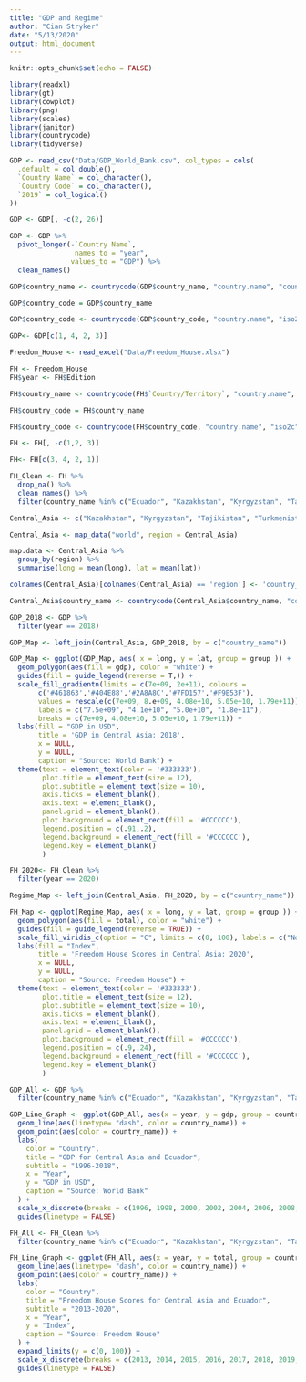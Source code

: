 ```yaml
---
title: "GDP and Regime"
author: "Cian Stryker"
date: "5/13/2020"
output: html_document
---
```


```r
knitr::opts_chunk$set(echo = FALSE)

library(readxl)
library(gt)
library(cowplot)
library(png)
library(scales)
library(janitor)
library(countrycode)
library(tidyverse)
```

```r

GDP <- read_csv("Data/GDP_World_Bank.csv", col_types = cols(
  .default = col_double(),
  `Country Name` = col_character(),
  `Country Code` = col_character(),
  `2019` = col_logical()
)) 

GDP <- GDP[, -c(2, 26)]

GDP <- GDP %>%
  pivot_longer(-`Country Name`,
                names_to = "year",
               values_to = "GDP") %>%
  clean_names() 

GDP$country_name <- countrycode(GDP$country_name, "country.name", "country.name")

GDP$country_code = GDP$country_name

GDP$country_code <- countrycode(GDP$country_code, "country.name", "iso2c")

GDP<- GDP[c(1, 4, 2, 3)]

```

```r

Freedom_House <- read_excel("Data/Freedom_House.xlsx")

FH <- Freedom_House
FH$year <- FH$Edition

FH$country_name <- countrycode(FH$`Country/Territory`, "country.name", "country.name")

FH$country_code = FH$country_name

FH$country_code <- countrycode(FH$country_code, "country.name", "iso2c")

FH <- FH[, -c(1,2, 3)]

FH<- FH[c(3, 4, 2, 1)]

FH_Clean <- FH %>%
  drop_na() %>%
  clean_names() %>%
  filter(country_name %in% c("Ecuador", "Kazakhstan", "Kyrgyzstan", "Tajikistan", "Turkmenistan", "Uzbekistan"))

```

```r

Central_Asia <- c("Kazakhstan", "Kyrgyzstan", "Tajikistan", "Turkmenistan", "Uzbekistan")

Central_Asia <- map_data("world", region = Central_Asia)

map.data <- Central_Asia %>%
  group_by(region) %>%
  summarise(long = mean(long), lat = mean(lat))

colnames(Central_Asia)[colnames(Central_Asia) == 'region'] <- 'country_name'

Central_Asia$country_name <- countrycode(Central_Asia$country_name, "country.name", "country.name")
```

```r
GDP_2018 <- GDP %>%
  filter(year == 2018)

GDP_Map <- left_join(Central_Asia, GDP_2018, by = c("country_name"))
```

```r

GDP_Map <- ggplot(GDP_Map, aes( x = long, y = lat, group = group )) +
  geom_polygon(aes(fill = gdp), color = "white") +
  guides(fill = guide_legend(reverse = T,)) +
  scale_fill_gradientn(limits = c(7e+09, 2e+11), colours =   
       c('#461863','#404E88','#2A8A8C','#7FD157','#F9E53F'),
       values = rescale(c(7e+09, 8.e+09, 4.08e+10, 5.05e+10, 1.79e+11)),
       labels = c("7.5e+09", "4.1e+10", "5.0e+10", "1.8e+11"),
       breaks = c(7e+09, 4.08e+10, 5.05e+10, 1.79e+11)) +
  labs(fill = "GDP in USD",
       title = 'GDP in Central Asia: 2018',
       x = NULL,
       y = NULL, 
       caption = "Source: World Bank") +
  theme(text = element_text(color = '#333333'),
        plot.title = element_text(size = 12),
        plot.subtitle = element_text(size = 10),
        axis.ticks = element_blank(),
        axis.text = element_blank(),
        panel.grid = element_blank(),
        plot.background = element_rect(fill = '#CCCCCC'),
        legend.position = c(.91,.2),
        legend.background = element_rect(fill = '#CCCCCC'),
        legend.key = element_blank()
        ) 
```


```r

FH_2020<- FH_Clean %>%
  filter(year == 2020)

Regime_Map <- left_join(Central_Asia, FH_2020, by = c("country_name"))
```

```r

FH_Map <- ggplot(Regime_Map, aes( x = long, y = lat, group = group )) +
  geom_polygon(aes(fill = total), color = "white") +
  guides(fill = guide_legend(reverse = TRUE)) +
  scale_fill_viridis_c(option = "C", limits = c(0, 100), labels = c("Not Free", " ","Partially Free", " ",  "Free"), breaks = c(0, 25, 50, 75, 100)) +
  labs(fill = "Index",
       title = 'Freedom House Scores in Central Asia: 2020',
       x = NULL,
       y = NULL,
       caption = "Source: Freedom House") +
  theme(text = element_text(color = '#333333'),
        plot.title = element_text(size = 12),
        plot.subtitle = element_text(size = 10),
        axis.ticks = element_blank(),
        axis.text = element_blank(),
        panel.grid = element_blank(),
        plot.background = element_rect(fill = '#CCCCCC'),
        legend.position = c(.9,.24),
        legend.background = element_rect(fill = '#CCCCCC'),
        legend.key = element_blank()
        ) 

```


```r

GDP_All <- GDP %>%
  filter(country_name %in% c("Ecuador", "Kazakhstan", "Kyrgyzstan", "Tajikistan", "Turkmenistan", "Uzbekistan"))

GDP_Line_Graph <- ggplot(GDP_All, aes(x = year, y = gdp, group = country_name)) +
  geom_line(aes(linetype= "dash", color = country_name)) +
  geom_point(aes(color = country_name)) +
  labs(
    color = "Country",
    title = "GDP for Central Asia and Ecuador",
    subtitle = "1996-2018",
    x = "Year",
    y = "GDP in USD", 
    caption = "Source: World Bank"
  ) +
  scale_x_discrete(breaks = c(1996, 1998, 2000, 2002, 2004, 2006, 2008, 2010, 2012, 2014, 2016, 2018, 2020)) +
  guides(linetype = FALSE)
```

```r

FH_All <- FH_Clean %>%
  filter(country_name %in% c("Ecuador", "Kazakhstan", "Kyrgyzstan", "Tajikistan", "Turkmenistan", "Uzbekistan"))

FH_Line_Graph <- ggplot(FH_All, aes(x = year, y = total, group = country_name)) +
  geom_line(aes(linetype= "dash", color = country_name)) +
  geom_point(aes(color = country_name)) +
  labs(
    color = "Country",
    title = "Freedom House Scores for Central Asia and Ecuador",
    subtitle = "2013-2020",
    x = "Year",
    y = "Index",
    caption = "Source: Freedom House"
  ) +
  expand_limits(y = c(0, 100)) +
  scale_x_discrete(breaks = c(2013, 2014, 2015, 2016, 2017, 2018, 2019, 2020)) +
  guides(linetype = FALSE)
```
